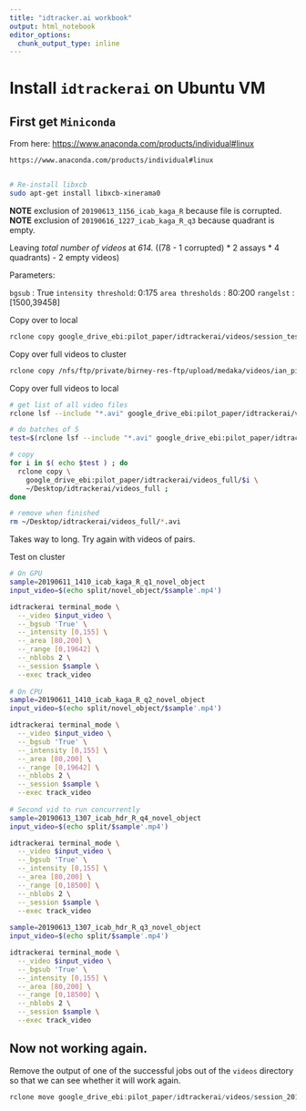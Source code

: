 ```yaml
---
title: "idtracker.ai workbook"
output: html_notebook
editor_options: 
  chunk_output_type: inline
---
```


# Install `idtrackerai` on Ubuntu VM

## First get `Miniconda`

From here: <https://www.anaconda.com/products/individual#linux> 

```bash
https://www.anaconda.com/products/individual#linux


# Re-install libxcb
sudo apt-get install libxcb-xinerama0
```

**NOTE** exclusion of `20190613_1156_icab_kaga_R` because file is corrupted.
**NOTE** exclusion of `20190616_1227_icab_kaga_R_q3` because quadrant is empty.

Leaving *total number of videos* at *614.* ((78 - 1 corrupted) * 2 assays * 4 quadrants) - 2 empty videos)

Parameters: 

`bgsub` : True
`intensity threshold`: 0:175
`area thresholds` : 80:200
`rangelst` : [1500,39458]

Copy over to local

```bash
rclone copy google_drive_ebi:pilot_paper/idtrackerai/videos/session_test ~/Desktop/idtrackerai/session_test  
```

Copy over full videos to cluster

```bash
rclone copy /nfs/ftp/private/birney-res-ftp/upload/medaka/videos/ian_pilot/all google_drive_ebi:pilot_paper/idtrackerai/videos_full
```

Copy over full videos to local

```bash
# get list of all video files
rclone lsf --include "*.avi" google_drive_ebi:pilot_paper/idtrackerai/videos_full

# do batches of 5
test=$(rclone lsf --include "*.avi" google_drive_ebi:pilot_paper/idtrackerai/videos_full | awk 'NR==1,NR==5')

# copy 
for i in $( echo $test ) ; do
  rclone copy \
    google_drive_ebi:pilot_paper/idtrackerai/videos_full/$i \
    ~/Desktop/idtrackerai/videos_full ;
done

# remove when finished
rm ~/Desktop/idtrackerai/videos_full/*.avi
```

Takes way to long. Try again with videos of pairs.

Test on cluster

```bash
# On GPU
sample=20190611_1410_icab_kaga_R_q1_novel_object
input_video=$(echo split/novel_object/$sample'.mp4')

idtrackerai terminal_mode \
  --_video $input_video \
  --_bgsub 'True' \
  --_intensity [0,155] \
  --_area [80,200] \
  --_range [0,19642] \
  --_nblobs 2 \
  --_session $sample \
  --exec track_video
  
# On CPU
sample=20190611_1410_icab_kaga_R_q2_novel_object
input_video=$(echo split/novel_object/$sample'.mp4')

idtrackerai terminal_mode \
  --_video $input_video \
  --_bgsub 'True' \
  --_intensity [0,155] \
  --_area [80,200] \
  --_range [0,19642] \
  --_nblobs 2 \
  --_session $sample \
  --exec track_video
  
# Second vid to run concurrently  
sample=20190613_1307_icab_hdr_R_q4_novel_object
input_video=$(echo split/$sample'.mp4')

idtrackerai terminal_mode \
  --_video $input_video \
  --_bgsub 'True' \
  --_intensity [0,155] \
  --_area [80,200] \
  --_range [0,18500] \
  --_nblobs 2 \
  --_session $sample \
  --exec track_video  
  
sample=20190613_1307_icab_hdr_R_q3_novel_object
input_video=$(echo split/$sample'.mp4')

idtrackerai terminal_mode \
  --_video $input_video \
  --_bgsub 'True' \
  --_intensity [0,155] \
  --_area [80,200] \
  --_range [0,18500] \
  --_nblobs 2 \
  --_session $sample \
  --exec track_video   
```

## Now not working again.

Remove the output of one of the successful jobs out of the `videos` directory so that we can see whether it will work again.

```r
rclone move google_drive_ebi:pilot_paper/idtrackerai/videos/session_20190611_1410_icab_kaga_R_q3_novel_object google_drive_ebi:pilot_paper/idtrackerai/session_20190611_1410_icab_kaga_R_q3_novel_object
```